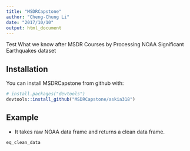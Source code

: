 ```yaml
---
title: "MSDRCapstone"
author: "Cheng-Chung Li"
date: "2017/10/10"
output: html_document
---
```



Test What we know after MSDR Courses by Processing NOAA Significant Earthquakes dataset

## Installation

You can install MSDRCapstone from github with:

```R
# install.packages("devtools")
devtools::install_github("MSDRCapstone/askia318")
```

## Example
* It takes raw NOAA data frame and returns a clean data frame.
```R
eq_clean_data
```
